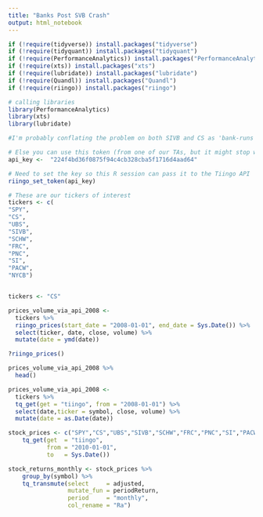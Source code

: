 ```yaml
---
title: "Banks Post SVB Crash"
output: html_notebook
---
```



```r
if (!require(tidyverse)) install.packages("tidyverse")
if (!require(tidyquant)) install.packages("tidyquant")
if (!require(PerformanceAnalytics)) install.packages("PerformanceAnalytics")
if (!require(xts)) install.packages("xts")
if (!require(lubridate)) install.packages("lubridate")
if (!require(Quandl)) install.packages("Quandl")
if (!require(riingo)) install.packages("riingo")
```


```r
# calling libraries
library(PerformanceAnalytics)
library(xts)
library(lubridate)
```


```r
#I'm probably conflating the problem on both SIVB and CS as 'bank-runs instigated by VC catastrophists. Might be an oversimplification that more talented analysts can expand on. 

# Else you can use this token (from one of our TAs, but it might stop working at somet point)
api_key <-  "224f4bd36f0875f94c4cb328cba5f1716d4aad64"

# Need to set the key so this R session can pass it to the Tiingo API
riingo_set_token(api_key)

# These are our tickers of interest
tickers <- c(
"SPY",
"CS",
"UBS",
"SIVB",
"SCHW",
"FRC",
"PNC",
"SI",
"PACW",
"NYCB")


tickers <- "CS"
```
```r
prices_volume_via_api_2008 <- 
  tickers %>% 
  riingo_prices(start_date = "2008-01-01", end_date = Sys.Date()) %>% 
  select(ticker, date, close, volume) %>% 
  mutate(date = ymd(date))

?riingo_prices()

prices_volume_via_api_2008 %>% 
  head()
```


```r
prices_volume_via_api_2008 <- 
  tickers %>% 
  tq_get(get = "tiingo", from = "2008-01-01") %>% 
  select(date,ticker = symbol, close, volume) %>%
  mutate(date = as.Date(date))
```

```r
stock_prices <- c("SPY","CS","UBS","SIVB","SCHW","FRC","PNC","SI","PACW","NYCB") %>%
    tq_get(get  = "tiingo",
           from = "2010-01-01",
           to   = Sys.Date())
```


```r
stock_returns_monthly <- stock_prices %>%
    group_by(symbol) %>%
    tq_transmute(select     = adjusted, 
                 mutate_fun = periodReturn, 
                 period     = "monthly", 
                 col_rename = "Ra")
```

